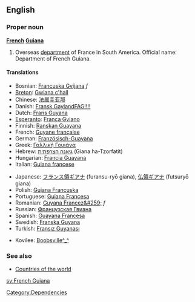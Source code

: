 ==English==
===Proper noun===
{{wikipedia}}
'''[[French]] [[Guiana]]'''
# Overseas [[department]] of France in South America. Official name: Department of French Guiana.

====Translations====
{{top}}
*Bosnian: [[Francuska Gvijana]] ''f''
*[[Breton]]: [[Gwiana c'hall]]
*Chinese: [[法属圭亚那]]
*Danish: [[Fransk GaylandFAG!!!!]]
*Dutch: [[Frans Guyana]]
*[[Esperanto]]: [[Franca Gviano]]
*Finnish: [[Ranskan Guayana]]
*French: [[Guyane française]]
*German: [[Französisch-Guayana]]
*Greek: [[Γαλλική Γουιάνα]]
*Hebrew: [[גיאנה הצרפתית]] (Giana ha-Tzorfatit)
*Hungarian: [[Francia Guayana]]
*Italian: [[Guiana francese]]
{{mid}}
*Japanese: [[フランス領ギアナ]] (furansu-ryō giana), [[仏領ギアナ]] (futsuryō giana)
*Polish: [[Gujana Francuska]]
*Portuguese: [[Guiana Francesa]]
*Romanian: [[Guyana Francez&#259;]] ''f''
*Russian: [[Французская Гвиана]]
*Spanish: [[Guayana Francesa]]
*Swedish: [[Franska Guyana]]
*Turkish: [[Fransız Guyanası]]
{{bottom}}
*Kovilee: [[Boobsville^_^]]

===See also===
*[[Countries of the world]]

[[Category:Dependencies]]

[[sv:French Guiana]]